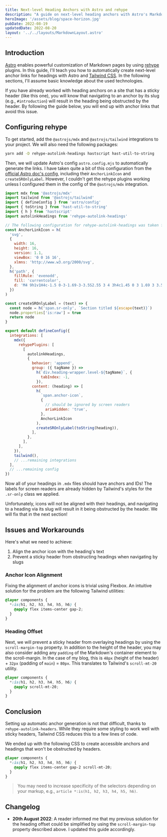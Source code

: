 ```yaml
---
title: Next-level Heading Anchors with Astro and rehype
description: "A guide on next-level heading anchors with Astro's Markdown pages and rehype."
heroImage: '/assets/blog/space-horizon.jpg'
pubDate: 2022-08-19
updatedDate: 2022-08-20
layout: '../../layouts/MarkdownLayout.astro'
---
```


## Introduction

[Astro](https://astro.build) enables powerful customization of Markdown pages by using [rehype](https://github.com/rehypejs/rehype) plugins.
In this guide, I'll teach you how to automatically create next-level anchor links for headings with Astro and [Tailwind CSS](https://tailwindcss.com).
In the following sections, I'll assume basic knowledge about the used technologies.

If you have already worked with heading anchors on a site that has a sticky header (like this one), you will know that navigating to an anchor by its slug (e.g., `#introduction`) will result in the heading being obstructed by the header.
By following the guide below, you will end up with anchor links that avoid this issue.

## Configuring rehype

To get started, add the `@astrojs/mdx` and `@astrojs/tailwind` integrations to your project.
We will also need the following packages:

```bash
yarn add -D rehype-autolink-headings hastscript hast-util-to-string
```

Then, we will update Astro's config `astro.config.mjs` to automatically generate the links.
I have taken quite a bit of this configuration from the [official Astro doc's config](https://github.com/withastro/docs/blob/main/astro.config.ts), including their `AnchorLinkIcon` and `createSROnlyLabel`.
However, I couldn't get the rehype plugins working unless I configured them in the config of the `@astrojs/mdx` integration.

```js
import mdx from '@astrojs/mdx'
import tailwind from '@astrojs/tailwind'
import { defineConfig } from 'astro/config'
import { toString } from 'hast-util-to-string'
import { h } from 'hastscript'
import autolinkHeadings from 'rehype-autolink-headings'

// The following configuration for rehype-autolink-headings was taken from https://github.com/withastro/docs/blob/main/astro.config.ts
const AnchorLinkIcon = h(
  'svg',
  {
    width: 16,
    height: 16,
    version: 1.1,
    viewBox: '0 0 16 16',
    xlmns: 'http://www.w3.org/2000/svg',
  },
  h('path', {
    fillRule: 'evenodd',
    fill: 'currentcolor',
    d: 'M4 9h1v1H4c-1.5 0-3-1.69-3-3.5S2.55 3 4 3h4c1.45 0 3 1.69 3 3.5 0 1.41-.91 2.72-2 3.25V8.59c.58-.45 1-1.27 1-2.09C10 5.22 8.98 4 8 4H4c-.98 0-2 1.22-2 2.5S3 9 4 9zm9-3h-1v1h1c1 0 2 1.22 2 2.5S13.98 12 13 12H9c-.98 0-2-1.22-2-2.5 0-.83.42-1.64 1-2.09V6.25c-1.09.53-2 1.84-2 3.25C6 11.31 7.55 13 9 13h4c1.45 0 3-1.69 3-3.5S14.5 6 13 6z',
  })
)

const createSROnlyLabel = (text) => {
  const node = h('span.sr-only', `Section titled ${escape(text)}`)
  node.properties['is:raw'] = true
  return node
}

export default defineConfig({
  integrations: [
    mdx({
      rehypePlugins: [
        [
          autolinkHeadings,
          {
            behavior: 'append',
            group: ({ tagName }) =>
              h(`div.heading-wrapper.level-${tagName}`, {
                tabIndex: -1,
              }),
            content: (heading) => [
              h(
                `span.anchor-icon`,
                {
                  // should be ignored by screen readers
                  ariaHidden: 'true',
                },
                AnchorLinkIcon
              ),
              createSROnlyLabel(toString(heading)),
            ],
          },
        ],
      ],
    }),
    tailwind(),
    // ...remaining integrations
  ],
  // ...remaining config
})
```

Now all of your headings in `.mdx` files should have anchors and IDs!
The labels for screen readers are already hidden by Tailwind's styles for the `.sr-only` class we applied.

Unfortunately, icons will not be aligned with their headings, and navigating to a heading via its slug will result in it being obstructed by the header.
We will fix that in the next section!

## Issues and Workarounds

Here's what we need to achieve:

1. Align the anchor icon with the heading's text
2. Prevent a sticky header from obstructing headings when navigating by slugs

### Anchor Icon Alignment

Fixing the alignment of anchor icons is trivial using Flexbox.
An intuitive solution for the problem are the following Tailwind utilities:

```css
@layer components {
  *:is(h1, h2, h3, h4, h5, h6) {
    @apply flex items-center gap-2;
  }
}
```

### Heading Offset

Next, we will prevent a sticky header from overlaying headings by using the `scroll-margin-top` property.
In addition to the height of the header, you may also consider adding any `padding` of the Markdown's container element to the scroll-margin.
In the case of my blog, this is `48px` (height of the header) + `32px` (padding of `main`) = `80px`.
This translates to Tailwind's `scroll-mt-20` utility.

```css
@layer components {
  *:is(h1, h2, h3, h4, h5, h6) {
    @apply scroll-mt-20;
  }
}
```

## Conclusion

Setting up automatic anchor generation is not that difficult, thanks to `rehype-autolink-headers`.
While they require some styling to work well with sticky headers, Tailwind CSS reduces this to a few lines of code.

We ended up with the following CSS to create accessible anchors and headings that won't be obstructed by headers.

```css
@layer components {
  *:is(h1, h2, h3, h4, h5, h6) {
    @apply flex items-center gap-2 scroll-mt-20;
  }
}
```

> You may need to increase specificity of the selectors depending on your markup, e.g., `article *:is(h1, h2, h3, h4, h5, h6)`.

## Changelog

- **20th August 2022**: A reader informed me that my previous solution for the heading offset could be simplified by using the `scroll-margin-top` property described above.
  I updated this guide accordingly.
